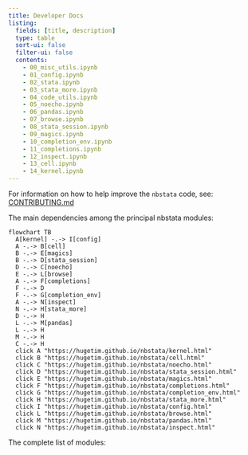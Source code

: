 ```yaml
---
title: Developer Docs
listing:
  fields: [title, description]
  type: table
  sort-ui: false
  filter-ui: false
  contents:
    - 00_misc_utils.ipynb
    - 01_config.ipynb
    - 02_stata.ipynb
    - 03_stata_more.ipynb
    - 04_code_utils.ipynb
    - 05_noecho.ipynb
    - 06_pandas.ipynb
    - 07_browse.ipynb
    - 08_stata_session.ipynb
    - 09_magics.ipynb
    - 10_completion_env.ipynb
    - 11_completions.ipynb
    - 12_inspect.ipynb
    - 13_cell.ipynb
    - 14_kernel.ipynb
---
```

For information on how to help improve the `nbstata` code, see: [CONTRIBUTING.md](https://github.com/hugetim/nbstata/blob/master/CONTRIBUTING.md)

The main dependencies among the principal nbstata modules:
```mermaid
flowchart TB
  A[kernel] -.-> I[config]
  A -.-> B[cell]
  B -.-> E[magics]
  B -.-> D[stata_session]
  D -.-> C[noecho]
  E -.-> L[browse]
  A -.-> F[completions]
  F -.-> D
  F -.-> G[completion_env]
  A -.-> N[inspect]
  N -.-> H[stata_more]
  D -.-> H
  L -.-> M[pandas]
  L -.-> H
  M -.-> H
  C -.-> H
  click A "https://hugetim.github.io/nbstata/kernel.html"
  click B "https://hugetim.github.io/nbstata/cell.html"
  click C "https://hugetim.github.io/nbstata/noecho.html"
  click D "https://hugetim.github.io/nbstata/stata_session.html"
  click E "https://hugetim.github.io/nbstata/magics.html"
  click F "https://hugetim.github.io/nbstata/completions.html"
  click G "https://hugetim.github.io/nbstata/completion_env.html"
  click H "https://hugetim.github.io/nbstata/stata_more.html"
  click I "https://hugetim.github.io/nbstata/config.html"
  click L "https://hugetim.github.io/nbstata/browse.html"
  click M "https://hugetim.github.io/nbstata/pandas.html"
  click N "https://hugetim.github.io/nbstata/inspect.html"
```
The complete list of modules: